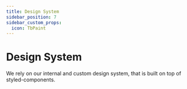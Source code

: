 ```yaml
---
title: Design System
sidebar_position: 7
sidebar_custom_props:
  icon: TbPaint
---
```



<DocCardList />

# Design System

We rely on our internal and custom design system, that is built on top of styled-components.

